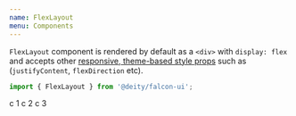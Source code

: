 ```yaml
---
name: FlexLayout
menu: Components
---
```



<ThemePreview of={FlexLayout} />

`FlexLayout` component is rendered by default as a `<div>` with `display: flex` and accepts other [responsive, theme-based style props](/responsive-props) such as (`justifyContent`, `flexDirection` etc).


```javascript
import { FlexLayout } from '@deity/falcon-ui';
```

<Playground>
  <FlexLayout justifyContent="space-between">
    <Box boxShadow="subtle" p="xl" flex={1} m="md">
      c 1
    </Box>
    <Box boxShadow="subtle" p="xl" flex={2} m="md">
      c 2
    </Box>
    <Box boxShadow="subtle" p="xl" flex={1} m="md">
      c 3
    </Box>
  </FlexLayout>
</Playground>
